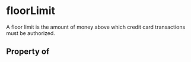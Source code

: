 # floorLimit

A floor limit is the amount of money above which credit card transactions must be authorized.

## Property of



